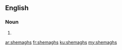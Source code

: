 ==English==

===Noun===
{{head|en|plural}}

# {{plural of|shemagh|lang=en}}

[[ar:shemaghs]]
[[fr:shemaghs]]
[[ku:shemaghs]]
[[my:shemaghs]]